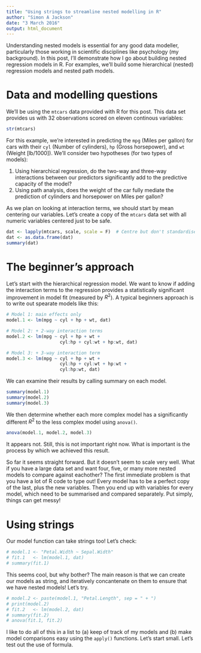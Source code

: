 ```yaml
---
title: "Using strings to streamline nested modelling in R"
author: "Simon A Jackson"
date: "3 March 2016"
output: html_document
---
```


Understanding nested models is essential for any good data modeller, particularly those working in scientific disciplines like psychology (my background). In this post, I'll demonstrate how I go about building nested regression models in R. For examples, we'll build some hierarchical (nested) regression models and nested path models.

# Data and modelling questions

We'll be using the `mtcars` data provided with R for this post. This data set provides us with 32 observations scored on eleven continous variables:

```r
str(mtcars)
```

For this example, we're interested in predicting the `mpg` (Miles per gallon) for cars with their `cyl`	(Number of cylinders), `hp`	(Gross horsepower), and `wt` (Weight [lb/1000]). We'll consider two hypotheses (for two types of models):

1. Using hierarchical regression, do the two-way and three-way interactions between our predictors significantly add to the predictive capacity of the model?
2. Using path analysis, does the weight of the car fully mediate the prediction of cylinders and horsepower on Miles per gallon?

As we plan on looking at interaction terms, we should start by mean centering our variables. Let's create a copy of the `mtcars` data set with all numeric variables centered just to be safe.

```r
dat <- lapply(mtcars, scale, scale = F)  # Centre but don't standardise
dat <- as.data.frame(dat)
summary(dat)
```

# The beginner's approach

Let's start with the hierarchical regression model. We want to know if adding the interaction terms to the regression provides a statistically significant improvement in model fit (measured by $R^{2}$). A typical beginners approach is to write out spearate models like this:

```r
# Model 1: main effects only
model.1 <- lm(mpg ~ cyl + hp + wt, dat)

# Model 2: + 2-way interaction terms
model.2 <- lm(mpg ~ cyl + hp + wt +
                    cyl:hp + cyl:wt + hp:wt, dat)

# Model 3: + 3-way interaction term
model.3 <- lm(mpg ~ cyl + hp + wt +
                    cyl:hp + cyl:wt + hp:wt +
                    cyl:hp:wt, dat)
```

We can examine their results by calling summary on each model.

```r
summary(model.1)
summary(model.2)
summary(model.3)
```

We then determine whether each more complex model has a significantly different $R^{2}$ to the less complex model using `anova()`.

```r
anova(model.1, model.2, model.3)
```

It appears not. Still, this is not important right now. What is important is the process by which we achieved this result.

So far it seems straight forward. But it doesn't seem to scale very well. What if you have a large data set and want four, five, or many more nested models to compare against eachother? The first immediate problem is that you have a lot of R code to type out! Every model has to be a perfect copy of the last, plus the new variables. Then you end up with variables for every model, which need to be summarised and compared separately. Put simply, things can get messy!

# Using strings

Our model function can take strings too! Let's check:

```r
# model.1 <- "Petal.Width ~ Sepal.Width"
# fit.1   <- lm(model.1, dat)
# summary(fit.1)
```

This seems cool, but why bother? The main reason is that we can create our models as string, and iteratively concantenate on them to ensure that we have nested models! Let's try.

```r
# model.2 <- paste(model.1, "Petal.Length", sep = " + ")
# print(model.2)
# fit.2   <- lm(model.2, dat)
# summary(fit.2)
# anova(fit.1, fit.2)
```


I like to do all of this in a list to (a) keep of track of my models and (b) make model comparisons easy using the `apply()` functions. Let's start small. Let's test out the use of formula.




